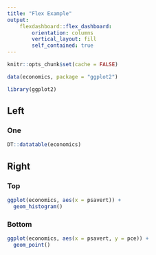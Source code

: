 ```yaml
---
title: "Flex Example"
output:
    flexdashboard::flex_dashboard:
        orientation: columns
        vertical_layout: fill
        self_contained: true
---
```


```r
knitr::opts_chunk$set(cache = FALSE)
```


```r
data(economics, package = "ggplot2")
```

```r
library(ggplot2)
```


## Left

### One

```r
DT::datatable(economics)
```

## Right

### Top

```r
ggplot(economics, aes(x = psavert)) +
  geom_histogram()
```

### Bottom

```r
ggplot(economics, aes(x = psavert, y = pce)) +
  geom_point()
```